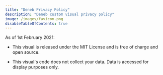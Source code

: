 ```yaml
---
title: "Deneb Privacy Policy"
description: "Deneb custom visual privacy policy"
image: /images/favicon.png
disableTableOfContents: true
---
```



As of 1st February 2021:

-   This visual is released under the <OutboundLink href="https://en.wikipedia.org/wiki/MIT_License" target="_blank">MIT License</OutboundLink> and is free of charge and <OutboundLink href="https://github.com/deneb-viz/deneb" target="_blank">open source</OutboundLink>.

-   This visual's code does not collect your data. Data is accessed for display purposes only.
